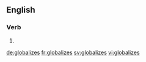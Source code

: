 ==English==

===Verb===
{{head|en}}

# {{en-third-person singular of|globalize}}

[[de:globalizes]]
[[fr:globalizes]]
[[sv:globalizes]]
[[vi:globalizes]]